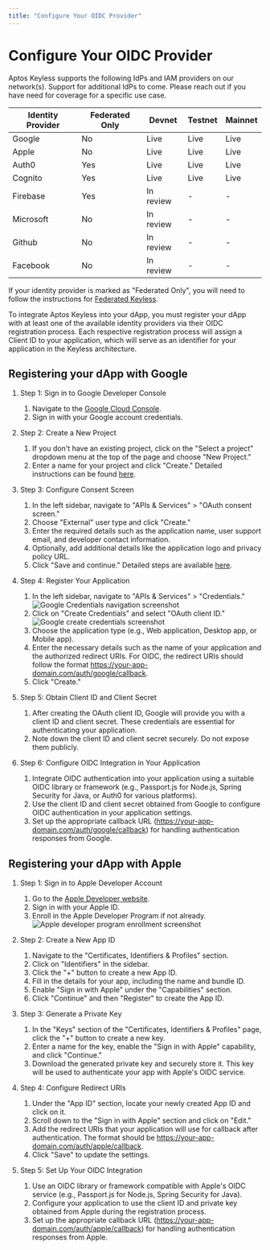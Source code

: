 ```yaml
---
title: "Configure Your OIDC Provider"
---
```





# Configure Your OIDC Provider

Aptos Keyless supports the following IdPs and IAM providers on our network(s). Support for additional IdPs to come. Please reach out if you have need for coverage for a specific use case.

| Identity Provider | Federated Only | Devnet    | Testnet  | Mainnet  |
|-------------------|----------------|-----------|----------|----------|
| Google            | No             | Live      | Live     | Live     |
| Apple             | No             | Live      | Live     | Live     |
| Auth0             | Yes            | Live      | Live     | Live     |
| Cognito           | Yes            | Live      | Live     | Live     |
| Firebase          | Yes            | In review | -        | -        |
| Microsoft         | No             | In review | -        | -        |
| Github            | No             | In review | -        | -        |
| Facebook          | No             | In review | -        | -        |

If your identity provider is marked as "Federated Only", you will need to follow the instructions for [Federated Keyless](../aptos-keyless/federated-keyless.mdx).

To integrate Aptos Keyless into your dApp, you must register your dApp with at least one of the available identity providers via their OIDC registration process. Each respective registration process will assign a Client ID to your application, which will serve as an identifier for your application in the Keyless architecture.

## Registering your dApp with Google

<Steps>

1. Step 1: Sign in to Google Developer Console
    1. Navigate to the [Google Cloud Console](https://console.cloud.google.com/).
    2. Sign in with your Google account credentials.

2. Step 2: Create a New Project
    1. If you don't have an existing project, click on the "Select a project" dropdown menu at the top of the page and choose "New Project."
    2. Enter a name for your project and click "Create." Detailed instructions can be found [here](https://cloud.google.com/resource-manager/docs/creating-managing-projects#creating_a_project).

3. Step 3: Configure Consent Screen
    1. In the left sidebar, navigate to "APIs & Services" > "OAuth consent screen."
    2. Choose "External" user type and click "Create."
    3. Enter the required details such as the application name, user support email, and developer contact information.
    4. Optionally, add additional details like the application logo and privacy policy URL.
    5. Click "Save and continue." Detailed steps are available [here](https://developers.google.com/workspace/guides/create-credentials#configure_the_oauth_consent_screen).

4. Step 4: Register Your Application
    1. In the left sidebar, navigate to "APIs & Services" > "Credentials."
    ![Google Credentials navigation screenshot](/docs/aptos-keyless/google-credentials-nav.png "Google Credentials navigation screenshot")
    2. Click on "Create Credentials" and select "OAuth client ID."
    ![Google create credentials screenshot](/docs/aptos-keyless/google-create-credentials.png "Google create credentials screenshot")
    3. Choose the application type (e.g., Web application, Desktop app, or Mobile app).
    4. Enter the necessary details such as the name of your application and the authorized redirect URIs. For OIDC, the redirect URIs should follow the format https://your-app-domain.com/auth/google/callback.
    5. Click "Create."

5. Step 5: Obtain Client ID and Client Secret
    1. After creating the OAuth client ID, Google will provide you with a client ID and client secret. These credentials are essential for authenticating your application.
    2. Note down the client ID and client secret securely. Do not expose them publicly.

6. Step 6: Configure OIDC Integration in Your Application
    1. Integrate OIDC authentication into your application using a suitable OIDC library or framework (e.g., Passport.js for Node.js, Spring Security for Java, or Auth0 for various platforms).
    2. Use the client ID and client secret obtained from Google to configure OIDC authentication in your application settings.
    3. Set up the appropriate callback URL (https://your-app-domain.com/auth/google/callback) for handling authentication responses from Google.

</Steps>

## Registering your dApp with Apple

<Steps>

1. Step 1: Sign in to Apple Developer Account
    1. Go to the [Apple Developer website](https://developer.apple.com/).
    2. Sign in with your Apple ID.
    3. Enroll in the Apple Developer Program if not already.
    ![Apple developer program enrollment screenshot](/docs/aptos-keyless/apple-dev-program.png "Apple developer program enrollment screenshot")

2. Step 2: Create a New App ID
    1. Navigate to the "Certificates, Identifiers & Profiles" section.
    2. Click on "Identifiers" in the sidebar.
    3. Click the "+" button to create a new App ID.
    4. Fill in the details for your app, including the name and bundle ID.
    5. Enable "Sign in with Apple" under the "Capabilities" section.
    6. Click "Continue" and then "Register" to create the App ID.

3. Step 3: Generate a Private Key
    1. In the "Keys" section of the "Certificates, Identifiers & Profiles" page, click the "+" button to create a new key.
    2. Enter a name for the key, enable the "Sign in with Apple" capability, and click "Continue."
    3. Download the generated private key and securely store it. This key will be used to authenticate your app with Apple's OIDC service.

4. Step 4: Configure Redirect URIs
    1. Under the "App ID" section, locate your newly created App ID and click on it.
    2. Scroll down to the "Sign in with Apple" section and click on "Edit."
    3. Add the redirect URIs that your application will use for callback after authentication. The format should be https://your-app-domain.com/auth/apple/callback.
    4. Click "Save" to update the settings.

5. Step 5: Set Up Your OIDC Integration
    1. Use an OIDC library or framework compatible with Apple's OIDC service (e.g., Passport.js for Node.js, Spring Security for Java).
    2. Configure your application to use the client ID and private key obtained from Apple during the registration process.
    3. Set up the appropriate callback URL (https://your-app-domain.com/auth/apple/callback) for handling authentication responses from Apple.

</Steps>
